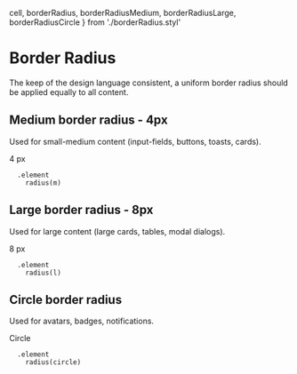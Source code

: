  cell,
  borderRadius,
  borderRadiusMedium,
  borderRadiusLarge,
  borderRadiusCircle
} from './borderRadius.styl'

# Border Radius

The keep of the design language consistent, a uniform border radius should be applied equally to all content.

## Medium border radius - 4px

Used for small-medium content (input-fields, buttons, toasts, cards).

<Div style={[borderRadius, borderRadiusMedium]}>
  <Span>4 px</Span>
</Div>

```styl
  .element
    radius(m)
```

## Large border radius - 8px

Used for large content (large cards, tables, modal dialogs).

<Div style={[borderRadius, borderRadiusLarge]}>
  <Span>8 px</Span>
</Div>

```styl
  .element
    radius(l)
```

## Circle border radius

Used for avatars, badges, notifications.

<Div style={[borderRadius, borderRadiusCircle]}>
  <Span>Circle</Span>
</Div>

```styl
  .element
    radius(circle)
```
